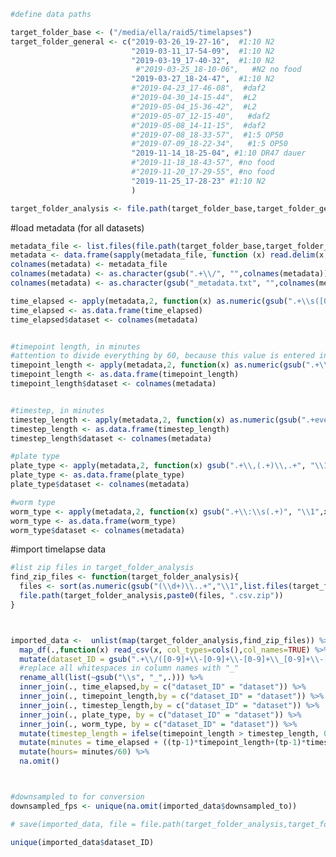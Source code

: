 

```r

#define data paths

target_folder_base <- ("/media/ella/raid5/timelapses")
target_folder_general <- c("2019-03-26_19-27-16",  #1:10 N2
                           "2019-03-11_17-54-09",  #1:10 N2
                           "2019-03-19_17-40-32",  #1:10 N2
                            #"2019-03-25_18-10-06",   #N2 no food
                           "2019-03-27_18-24-47",  #1:10 N2
                           #"2019-04-23_17-46-08",  #daf2
                           #"2019-04-30_14-15-44",  #L2
                           #"2019-05-04_15-36-42",  #L2
                           #"2019-05-07_12-15-40",   #daf2
                           #"2019-05-08_14-11-15",  #daf2
                           #"2019-07-08_18-33-57",  #1:5 OP50
                           #"2019-07-09_18-22-34",   #1:5 OP50
                           "2019-11-14_18-25-04", #1:10 DR47 dauer
                           #"2019-11-18_18-43-57", #no food
                           #"2019-11-20_17-29-55", #no food
                           "2019-11-25_17-28-23" #1:10 N2
                           )

target_folder_analysis <- file.path(target_folder_base,target_folder_general, "analysis")


```

#load metadata (for all datasets)
```r
metadata_file <- list.files(file.path(target_folder_base,target_folder_general),pattern=".+\\_metadata.txt$", full.names = TRUE)
metadata <- data.frame(sapply(metadata_file, function (x) read.delim(x,header=FALSE,check.names = FALSE)))
colnames(metadata) <- metadata_file
colnames(metadata) <- as.character(gsub(".+\\/", "",colnames(metadata)))
colnames(metadata) <- as.character(gsub("_metadata.txt", "",colnames(metadata)))

time_elapsed <- apply(metadata,2, function(x) as.numeric(gsub(".+\\s([0-9]+).*", "\\1",x[grepl("Time elapsed.+\\:\\s(.+)",x)])))
time_elapsed <- as.data.frame(time_elapsed)
time_elapsed$dataset <- colnames(metadata)


#timepoint length, in minutes
#attention to divide everything by 60, because this value is entered in seconds
timepoint_length <- apply(metadata,2, function(x) as.numeric(gsub(".+\\:\\s(.+)", "\\1",x[grepl("Timepoint length\\:\\s(.+)\\.",x)])))/60
timepoint_length <- as.data.frame(timepoint_length)
timepoint_length$dataset <- colnames(metadata)


#timestep, in minutes
timestep_length <- apply(metadata,2, function(x) as.numeric(gsub(".+every(.+)minutes\\.", "\\1",x[grepl(".+every(.+)minutes\\.",x)])))
timestep_length <- as.data.frame(timestep_length)
timestep_length$dataset <- colnames(metadata)

#plate type
plate_type <- apply(metadata,2, function(x) gsub(".+\\,(.+)\\,.+", "\\1",x[grepl("Timelapse plate type\\:",x)]))
plate_type <- as.data.frame(plate_type)
plate_type$dataset <- colnames(metadata)

#worm type
worm_type <- apply(metadata,2, function(x) gsub(".+\\:\\s(.+)", "\\1",x[grepl("Used line\\:",x)]))
worm_type <- as.data.frame(worm_type)
worm_type$dataset <- colnames(metadata)

```


#import timelapse data
```r
#list zip files in target_folder_analysis
find_zip_files <- function(target_folder_analysis){
  files <- sort(as.numeric(gsub("(\\d+)\\..+","\\1",list.files(target_folder_analysis,pattern=".zip"))))[1:70]
  file.path(target_folder_analysis,paste0(files, ".csv.zip"))
}



imported_data <-  unlist(map(target_folder_analysis,find_zip_files)) %>%
  map_df(.,function(x) read_csv(x, col_types=cols(),col_names=TRUE) %>% mutate(file_name=x)) %>%
  mutate(dataset_ID = gsub(".+\\/([0-9]+\\-[0-9]+\\-[0-9]+\\_[0-9]+\\-[0-9]+\\-[0-9]+)\\/.+", "\\1",file_name)) %>%
  #replace all whitespaces in column names with "_"
  rename_all(list(~gsub("\\s", "_",.))) %>%
  inner_join(., time_elapsed,by = c("dataset_ID" = "dataset")) %>%
  inner_join(., timepoint_length,by = c("dataset_ID" = "dataset")) %>%
  inner_join(., timestep_length,by = c("dataset_ID" = "dataset")) %>%
  inner_join(., plate_type, by = c("dataset_ID" = "dataset")) %>%
  inner_join(., worm_type, by = c("dataset_ID" = "dataset")) %>%
  mutate(timestep_length = ifelse(timepoint_length > timestep_length, 0,timestep_length-timepoint_length)) %>%
  mutate(minutes = time_elapsed + ((tp-1)*timepoint_length+(tp-1)*timestep_length)) %>%
  mutate(hours= minutes/60) %>%
  na.omit()



#downsampled to for conversion
downsampled_fps <- unique(na.omit(imported_data$downsampled_to))

# save(imported_data, file = file.path(target_folder_analysis,target_folder_general,".rds"))
```

```r
unique(imported_data$dataset_ID)
```

